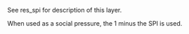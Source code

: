 See res_spi for description of this layer.

When used as a social pressure, the 1 minus the SPI is used.
